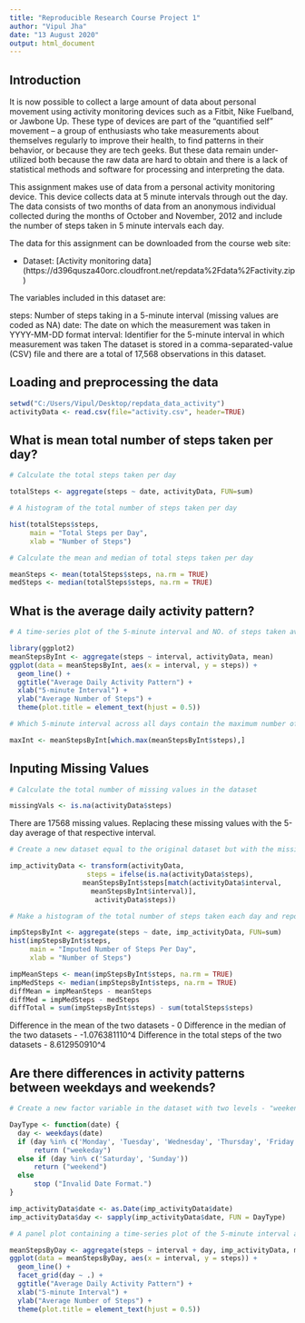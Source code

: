 ```yaml
---
title: "Reproducible Research Course Project 1"
author: "Vipul Jha"
date: "13 August 2020"
output: html_document
---
```


## Introduction
It is now possible to collect a large amount of data about personal movement using activity monitoring devices such as a Fitbit, Nike Fuelband, or Jawbone Up. These type of devices are part of the “quantified self” movement – a group of enthusiasts who take measurements about themselves regularly to improve their health, to find patterns in their behavior, or because they are tech geeks. But these data remain under-utilized both because the raw data are hard to obtain and there is a lack of statistical methods and software for processing and interpreting the data.

This assignment makes use of data from a personal activity monitoring device. This device collects data at 5 minute intervals through out the day. The data consists of two months of data from an anonymous individual collected during the months of October and November, 2012 and include the number of steps taken in 5 minute intervals each day.

The data for this assignment can be downloaded from the course web site:

* Dataset: [Activity monitoring data] (https://d396qusza40orc.cloudfront.net/repdata%2Fdata%2Factivity.zip) 

The variables included in this dataset are:

steps: Number of steps taking in a 5-minute interval (missing values are coded as NA)
date: The date on which the measurement was taken in YYYY-MM-DD format 
interval: Identifier for the 5-minute interval in which measurement was taken 
The dataset is stored in a comma-separated-value (CSV) file and there are a total of 17,568 observations in this dataset. 

## Loading and preprocessing the data

```r
setwd("C:/Users/Vipul/Desktop/repdata_data_activity")
activityData <- read.csv(file="activity.csv", header=TRUE)
```

## What is mean total number of steps taken per day?

```r
# Calculate the total steps taken per day

totalSteps <- aggregate(steps ~ date, activityData, FUN=sum)

# A histogram of the total number of steps taken per day

hist(totalSteps$steps,
     main = "Total Steps per Day",
     xlab = "Number of Steps")
```

```r
# Calculate the mean and median of total steps taken per day

meanSteps <- mean(totalSteps$steps, na.rm = TRUE)
medSteps <- median(totalSteps$steps, na.rm = TRUE)
```

## What is the average daily activity pattern?
```r
# A time-series plot of the 5-minute interval and NO. of steps taken averaged across all days

library(ggplot2)
meanStepsByInt <- aggregate(steps ~ interval, activityData, mean)
ggplot(data = meanStepsByInt, aes(x = interval, y = steps)) +
  geom_line() +
  ggtitle("Average Daily Activity Pattern") +
  xlab("5-minute Interval") +
  ylab("Average Number of Steps") +
  theme(plot.title = element_text(hjust = 0.5))
```

```r
# Which 5-minute interval across all days contain the maximum number of steps?

maxInt <- meanStepsByInt[which.max(meanStepsByInt$steps),]
```

## Inputing Missing Values

```r
# Calculate the total number of missing values in the dataset

missingVals <- is.na(activityData$steps)
```

There are 17568 missing values. Replacing these missing values with the 5-day average of that respective interval.

```r
# Create a new dataset equal to the original dataset but with the missing data filled in

imp_activityData <- transform(activityData,
                   steps = ifelse(is.na(activityData$steps),
                  meanStepsByInt$steps[match(activityData$interval, 
                    meanStepsByInt$interval)],
                     activityData$steps))

# Make a histogram of the total number of steps taken each day and report the mean and median

impStepsByInt <- aggregate(steps ~ date, imp_activityData, FUN=sum)
hist(impStepsByInt$steps,
     main = "Imputed Number of Steps Per Day",
     xlab = "Number of Steps")
```

```r
impMeanSteps <- mean(impStepsByInt$steps, na.rm = TRUE)
impMedSteps <- median(impStepsByInt$steps, na.rm = TRUE)
diffMean = impMeanSteps - meanSteps
diffMed = impMedSteps - medSteps
diffTotal = sum(impStepsByInt$steps) - sum(totalSteps$steps)
```

Difference in the mean of the two datasets - 0
Difference in the median of the two datasets - -1.076381110^4
Difference in the total steps of the two datasets - 8.612950910^4

## Are there differences in activity patterns between weekdays and weekends?

```r
# Create a new factor variable in the dataset with two levels - "weekend" and "weekday"

DayType <- function(date) {
  day <- weekdays(date)
  if (day %in% c('Monday', 'Tuesday', 'Wednesday', 'Thursday', 'Friday'))
      return ("weekeday")
  else if (day %in% c('Saturday', 'Sunday'))
      return ("weekend")
  else
      stop ("Invalid Date Format.")
}

imp_activityData$date <- as.Date(imp_activityData$date)
imp_activityData$day <- sapply(imp_activityData$date, FUN = DayType)

# A panel plot containing a time-series plot of the 5-minute interval and the average number of steps taken across all weekdays or weekends

meanStepsByDay <- aggregate(steps ~ interval + day, imp_activityData, mean)
ggplot(data = meanStepsByDay, aes(x = interval, y = steps)) + 
  geom_line() +
  facet_grid(day ~ .) +
  ggtitle("Average Daily Activity Pattern") +
  xlab("5-minute Interval") +
  ylab("Average Number of Steps") +
  theme(plot.title = element_text(hjust = 0.5))
```













